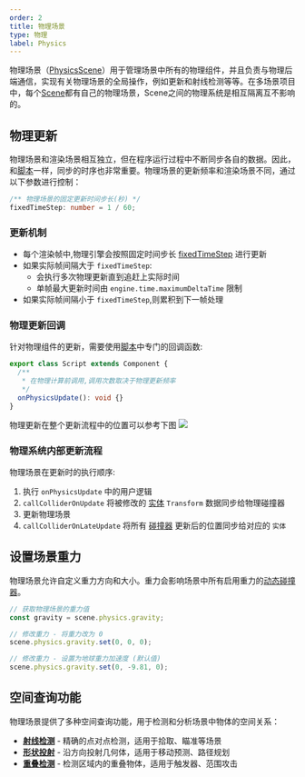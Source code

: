 ```yaml
---
order: 2
title: 物理场景
type: 物理
label: Physics
---
```


物理场景（[PhysicsScene](/apis/core/#PhysicsScene)）用于管理场景中所有的物理组件，并且负责与物理后端通信，实现有关物理场景的全局操作，例如更新和射线检测等等。在多场景项目中，每个[Scene](/apis/core/Scene)都有自己的物理场景，Scene之间的物理系统是相互隔离互不影响的。

## 物理更新

物理场景和渲染场景相互独立，但在程序运行过程中不断同步各自的数据。因此，和[脚本](/docs/script/script)一样，同步的时序也非常重要。物理场景的更新频率和渲染场景不同，通过以下参数进行控制：
```typescript
/** 物理场景的固定更新时间步长(秒) */
fixedTimeStep: number = 1 / 60;
```

### 更新机制

- 每个渲染帧中,物理引擎会按照固定时间步长 [fixedTimeStep](/apis/core/#PhysicsScene-fixedTimeStep) 进行更新
- 如果实际帧间隔大于 `fixedTimeStep`:
  - 会执行多次物理更新直到追赶上实际时间
  - 单帧最大更新时间由 `engine.time.maximumDeltaTime` 限制
- 如果实际帧间隔小于 `fixedTimeStep`,则累积到下一帧处理

### 物理更新回调

针对物理组件的更新，需要使用[脚本](/docs/script/script)中专门的回调函数:
```typescript
export class Script extends Component {
  /**
   * 在物理计算前调用,调用次数取决于物理更新频率
   */
  onPhysicsUpdate(): void {}
}
```

物理更新在整个更新流程中的位置可以参考下图
<Image src="https://gw.alipayobjects.com/mdn/rms_7c464e/afts/img/A*_8C-TJP2UIgAAAAAAAAAAAAAARQnAQ" />

### 物理系统内部更新流程

物理场景在更新时的执行顺序:

1. 执行 `onPhysicsUpdate` 中的用户逻辑
2. `callColliderOnUpdate` 将被修改的 [实体](/apis/core/#Entity) `Transform` 数据同步给物理碰撞器
3. 更新物理场景
4. `callColliderOnLateUpdate` 将所有 [碰撞器](/docs/physics/collider/overview) 更新后的位置同步给对应的 `实体`

## 设置场景重力

物理场景允许自定义重力方向和大小。重力会影响场景中所有启用重力的[动态碰撞器](/docs/physics/collider/dynamicCollider)。

```typescript
// 获取物理场景的重力值
const gravity = scene.physics.gravity;

// 修改重力 - 将重力改为 0
scene.physics.gravity.set(0, 0, 0);

// 修改重力 - 设置为地球重力加速度 (默认值)
scene.physics.gravity.set(0, -9.81, 0);
```

## 空间查询功能

物理场景提供了多种空间查询功能，用于检测和分析场景中物体的空间关系：

- **[射线检测](/docs/physics/query/raycast)** - 精确的点对点检测，适用于拾取、瞄准等场景
- **[形状投射](/docs/physics/query/sweep)** - 沿方向投射几何体，适用于移动预测、路径规划
- **[重叠检测](/docs/physics/query/overlap)** - 检测区域内的重叠物体，适用于触发器、范围攻击

